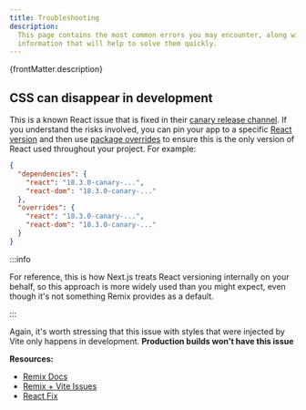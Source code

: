 ```yaml
---
title: Troubleshooting
description:
  This page contains the most common errors you may encounter, along with
  information that will help to solve them quickly.
---
```


<p>{frontMatter.description}</p>

## CSS can disappear in development

<SinceVersion tag="3.4" />

This is a known React issue that is fixed in their
[canary release channel](https://react.dev/blog/2023/05/03/react-canaries). If
you understand the risks involved, you can pin your app to a specific
[React version](https://www.npmjs.com/package/react?activetab=versions) and then
use
[package overrides](https://docs.npmjs.com/cli/v10/configuring-npm/package-json#overrides)
to ensure this is the only version of React used throughout your project. For
example:

```json title=package.json
{
  "dependencies": {
    "react": "18.3.0-canary-...",
    "react-dom": "18.3.0-canary-..."
  },
  "overrides": {
    "react": "18.3.0-canary-...",
    "react-dom": "18.3.0-canary-..."
  }
}
```

:::info

For reference, this is how Next.js treats React versioning internally on your
behalf, so this approach is more widely used than you might expect, even though
it's not something Remix provides as a default.

:::

Again, it's worth stressing that this issue with styles that were injected by
Vite only happens in development. **Production builds won't have this issue**

**Resources:**

- [Remix Docs](https://remix.run/docs/en/main/guides/css-files#bundled-css-can-disappear-in-development)
- [Remix + Vite Issues](https://github.com/remix-run/remix/issues/4822#issuecomment-1672040945)
- [React Fix](facebook/react#24430)
